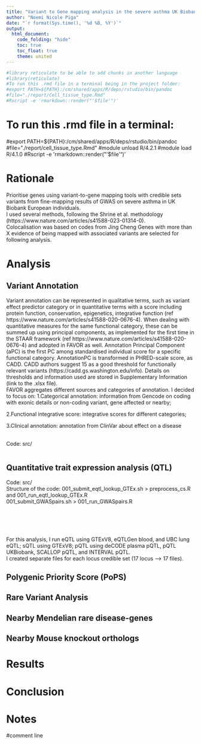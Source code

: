 ---
title: "Variant to Gene mapping analysis in the severe asthma UK Biobank GWAS "
author: "Noemi Nicole Piga"
date: "`r format(Sys.time(), '%d %B, %Y')`"
output:
  html_document:
    code_folding: "hide"
    toc: true
    toc_float: true
    theme: united
---

```{r, setup, hide = TRUE}
#library reticulate to be able to add chunks in another language
#library(reticulate)
#To run this .rmd file in a terminal being in the project folder:
#export PATH=${PATH}:/cm/shared/apps/R/deps/rstudio/bin/pandoc
#file="./report/Cell_tissue_type.Rmd"
#Rscript -e 'rmarkdown::render("'$file'")'
```

# To run this .rmd file in a terminal:
#export PATH=${PATH}:/cm/shared/apps/R/deps/rstudio/bin/pandoc
#file="./report/cell_tissue_type.Rmd"
#module unload R/4.2.1
#module load R/4.1.0
#Rscript -e 'rmarkdown::render("'$file'")'

# Rationale
Prioritise genes using variant-to-gene mapping tools with credible sets variants from fine-mapping results of GWAS on severe asthma in UK Biobank European individuals.
<br>
I used several methods, following the Shrine et al. methodology (https://www.nature.com/articles/s41588-023-01314-0).
<br>
Colocalisation was based on codes from Jing Cheng
Genes with more than X evidence of being mapped with associated variants are selected for following analysis.

# Analysis

## Variant Annotation
Variant annotation can be represented in qualitative terms, such as variant effect predictor category or in quantitative
terms with a score including protein function, conservation, epigenetics, integrative function
(ref https://www.nature.com/articles/s41588-020-0676-4).
When dealing with quantitative measures for the same functional category,
these can be summed up using principal components, as implemented for the first time in the STAAR
framework (ref https://www.nature.com/articles/s41588-020-0676-4) and adopted in FAVOR as well.
Annotation Principal Component (aPC) is the first PC among standardised individual score for a specific functional
category. AnnotationPC is transformed in PHRED-scale score, as CADD. CADD authors suggest 15 as a good threshold for functionally
relevant variants (https://cadd.gs.washington.edu/info). Details on thresholds and information used are stored in Supplementary Information (link to the .xlsx file).
<br>
FAVOR aggregates different sources and categories of annotation. I decided to focus on:
 1.Categorical annotation: information from Gencode on coding with exonic details or non-coding variant, gene affected or nearby;

 2.Functional integrative score: integrative scores for different categories;

 3.Clinical annotation: annotation from ClinVar about effect on a disease

<br>
Code: src/
```{r, code = readLines('/home/n/nnp5/PhD/PhD_project/Variant_annotation_FAVOR.R'), eval=FALSE, hide=TRUE}
```

## Quantitative trait expression analysis (QTL)
Code: src/
<br>
Structure of the code:
001_submit_eqtl_lookup_GTEx.sh > preprocess_cs.R and 001_run_eqtl_lookup_GTEx.R
<br>
001_submit_GWASpairs.sh > 001_run_GWASpairs.R

```{r, code = readLines('/home/n/nnp5/PhD/PhD_project/src/coloc/001_submit_eqtl_lookup_GTEx.sh'), eval=FALSE, hide=TRUE}
```
```{r, code = readLines('/home/n/nnp5/PhD/PhD_project/src/coloc/preprocess_cs.R'), eval=FALSE, hide=TRUE}
```
```{r, code = readLines('/home/n/nnp5/PhD/PhD_project/src/coloc/001_run_eqtl_lookup_GTEx.R'), eval=FALSE, hide=TRUE}
```
```{r, code = readLines('/home/n/nnp5/PhD/PhD_project/src/coloc/001_submit_GWASpairs.sh'), eval=FALSE, hide=TRUE}
```
```{r, code = readLines('/home/n/nnp5/PhD/PhD_project/src/coloc/001_run_GWASpairs.R'), eval=FALSE, hide=TRUE}
```

For this analysis, I run eQTL using GTExV8, eQTLGen blood, and UBC lung eQTL; sQTL using GTExV8; pQTL using deCODE plasma
pQTL, pQTL UKBiobank, SCALLOP pQTL, and INTERVAL pQTL.
<br>
I created separate files for each locus credible set (17 locus --> 17 files).

## Polygenic Priority Score (PoPS)


## Rare Variant Analysis


## Nearby Mendelian rare disease-genes


## Nearby Mouse knockout orthologs


# Results

# Conclusion

# Notes

#comment line